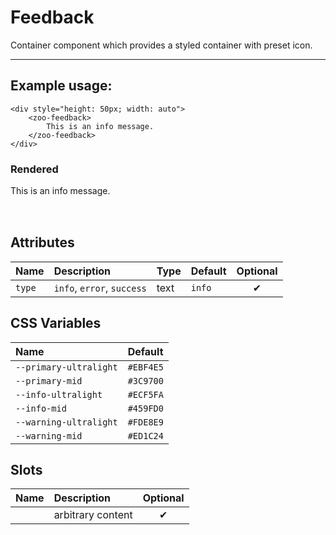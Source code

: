 # Feedback

Container component which provides a styled container with preset icon.

***

## Example usage:
	<div style="height: 50px; width: auto">
		<zoo-feedback>
			This is an info message.
		</zoo-feedback>
	</div>
### Rendered
<div style="height: 50px; width: auto">
	<zoo-feedback>This is an info message.</zoo-feedback>
</div>

## Attributes
|   **Name**  |           **Description**              | **Type** | **Default** | **Optional** |
| :--------- | :-------------------------------------|:--------|:-----------|:-----------:|
| `type`      | `info`, `error`, `success`             | text     |   `info`    |   ✔
## CSS Variables
|        **Name**        |   **Default**  |
| :-------------------- |:--------------|
| `--primary-ultralight` |    `#EBF4E5`   |
| `--primary-mid`        |    `#3C9700`   |
| `--info-ultralight`    |    `#ECF5FA`   |
| `--info-mid`           |    `#459FD0`   |
| `--warning-ultralight` |    `#FDE8E9`   |
| `--warning-mid`        |    `#ED1C24`   |
## Slots
|     **Name**   |           **Description**          | **Optional** | 
| :------------: | :---------------------------------|:-----------:|
|                | arbitrary content                  | ✔
